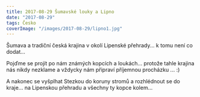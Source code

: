 ```yaml
---
title: 2017-08-29 Šumavské louky a Lipno
date: "2017-08-29"
tags: Česko
coverImage: "/images/2017-08-29/lipno1.jpg"
---
```


Šumava a tradiční česká krajina v okolí Lipenské přehrady... k tomu není co dodat...

Pojďme se projít po nám známých kopcích a loukách... protože tahle krajina nás nikdy nezklame a vždycky nám připraví příjemnou procházku ... :)

<CustomImage
  src="/images/2017-08-29/lipno1.jpg"
  alt="Šumavské louky a Lipno"
  size="horizontalLarge"
/>

<div className="flex justify-between">
  <div className="mr-2">
    <CustomImage
      src="/images/2017-08-29/lipno3.jpg"
      alt="Šumavské louky a Lipno"
      size="horizontalSmall"
    />
  </div>
  <div>
    <CustomImage
      src="/images/2017-08-29/lipno4.jpg"
      alt="Šumavské louky a Lipno"
      size="horizontalSmall"
    />
  </div>
</div>

<CustomImage
  src="/images/2017-08-29/lipno2.jpg"
  alt="Šumavské louky a Lipno"
  size="horizontalLarge"
/>

A nakonec se vyšplhat Stezkou do koruny stromů a rozhlédnout se do kraje... na Lipenskou přehradu a všechny ty kopce kolem...

<div className="flex justify-between">
  <div className="mr-2">
    <CustomImage
      src="/images/2017-08-29/lipno5.jpg"
      alt="Šumavské louky a Lipno"
      size="horizontalSmall"
    />
  </div>
  <div>
    <CustomImage
      src="/images/2017-08-29/lipno6.jpg"
      alt="Šumavské louky a Lipno"
      size="horizontalSmall"
    />
  </div>
</div>

<CustomImage
  src="/images/2017-08-29/lipno7.jpg"
  alt="Šumavské louky a Lipno"
  size="horizontalLarge"
/>

